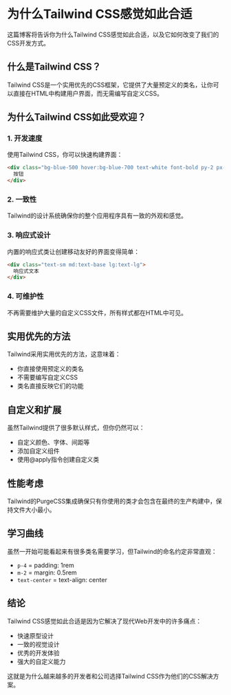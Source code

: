 # 为什么Tailwind CSS感觉如此合适

这篇博客将告诉你为什么Tailwind CSS感觉如此合适，以及它如何改变了我们的CSS开发方式。

## 什么是Tailwind CSS？

Tailwind CSS是一个实用优先的CSS框架，它提供了大量预定义的类名，让你可以直接在HTML中构建用户界面，而无需编写自定义CSS。

## 为什么Tailwind CSS如此受欢迎？

### 1. 开发速度

使用Tailwind CSS，你可以快速构建界面：
```html
<div class="bg-blue-500 hover:bg-blue-700 text-white font-bold py-2 px-4 rounded">
  按钮
</div>
```

### 2. 一致性

Tailwind的设计系统确保你的整个应用程序具有一致的外观和感觉。

### 3. 响应式设计

内置的响应式类让创建移动友好的界面变得简单：
```html
<div class="text-sm md:text-base lg:text-lg">
  响应式文本
</div>
```

### 4. 可维护性

不再需要维护大量的自定义CSS文件，所有样式都在HTML中可见。

## 实用优先的方法

Tailwind采用实用优先的方法，这意味着：
- 你直接使用预定义的类名
- 不需要编写自定义CSS
- 类名直接反映它们的功能

## 自定义和扩展

虽然Tailwind提供了很多默认样式，但你仍然可以：
- 自定义颜色、字体、间距等
- 添加自定义组件
- 使用@apply指令创建自定义类

## 性能考虑

Tailwind的PurgeCSS集成确保只有你使用的类才会包含在最终的生产构建中，保持文件大小最小。

## 学习曲线

虽然一开始可能看起来有很多类名需要学习，但Tailwind的命名约定非常直观：
- `p-4` = padding: 1rem
- `m-2` = margin: 0.5rem
- `text-center` = text-align: center

## 结论

Tailwind CSS感觉如此合适是因为它解决了现代Web开发中的许多痛点：
- 快速原型设计
- 一致的视觉设计
- 优秀的开发体验
- 强大的自定义能力

这就是为什么越来越多的开发者和公司选择Tailwind CSS作为他们的CSS解决方案。 